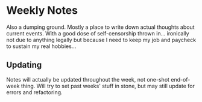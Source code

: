 #   Weekly Notes

Also a dumping ground.
Mostly a place to write down actual thoughts about current events.
With a good dose of self-censorship thrown in...
ironically not due to anything legally but because I need to keep my job and paycheck to sustain my real hobbies...

##  Updating

Notes will actually be updated throughout the week, not one-shot end-of-week thing.
Will try to set past weeks' stuff in stone, but may still update for errors and refactoring.